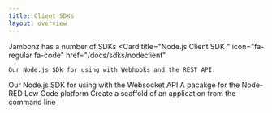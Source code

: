 ```yaml
---
title: Client SDKs 
layout: overview
---
```


Jambonz has a number of SDKs
<CardGroup cols={2}>
  <Card
    title="Node.js Client SDK "
    icon="fa-regular fa-code"
    href="/docs/sdks/nodeclient"
  >
    Our Node.js SDk for using with Webhooks and the REST API. 
  </Card>
  <Card
    title="Node.js Websocket Client SDK "
    icon="fa-regular fa-code"
    href="/sdks/nodeclientws"
  >
    Our Node.js SDK for using with the Websocket API 
  </Card>
  <Card
    title="Node-RED"
    icon="fa-regular fa-code"
    href="/sdks/nodered"
  >
    A pacakge for the Node-RED Low Code platform
  </Card>
  <Card
    title="NPX Quickstarts" 
    icon="fa-regular fa-code"
    href="/sdks/npx"
  >
    Create a scaffold of an application from the command line 
  </Card>
</CardGroup>